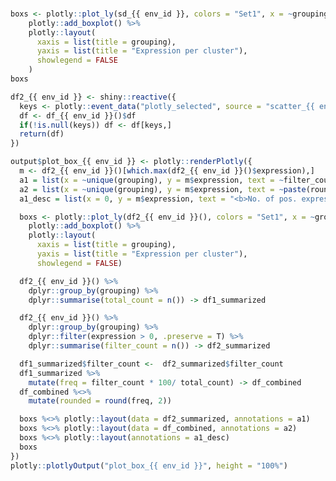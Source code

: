 ###

<!-- Component created on {{ date }} -->

```r
boxs <- plotly::plot_ly(sd_{{ env_id }}, colors = "Set1", x = ~grouping, y = ~expression, color = ~grouping) %>%
    plotly::add_boxplot() %>%
    plotly::layout(
      xaxis = list(title = grouping),
      yaxis = list(title = "Expression per cluster"),
      showlegend = FALSE
    )
boxs
```

```r
df2_{{ env_id }} <- shiny::reactive({
  keys <- plotly::event_data("plotly_selected", source = "scatter_{{ env_id }}")$key
  df <- df_{{ env_id }}()$df
  if(!is.null(keys)) df <- df[keys,]
  return(df)
})

output$plot_box_{{ env_id }} <- plotly::renderPlotly({
  m <- df2_{{ env_id }}()[which.max(df2_{{ env_id }}()$expression),]
  a1 = list(x = ~unique(grouping), y = m$expression, text = ~filter_count, showarrow = F, yanchor = "bottom", yshift = 15)
  a2 = list(x = ~unique(grouping), y = m$expression, text = ~paste(rounded, "%"), showarrow = F, yanchor = "bottom")
  a1_desc = list(x = 0, y = m$expression, text = "<b>No. of pos. expression (>0):</b>", showarrow = F, xanchor = "left", yanchor = "bottom", yshift = 30, xshift = -30)

  boxs <- plotly::plot_ly(df2_{{ env_id }}(), colors = "Set1", x = ~grouping, y = ~expression, color = ~grouping) %>%
    plotly::add_boxplot() %>%
    plotly::layout(
      xaxis = list(title = grouping),
      yaxis = list(title = "Expression per cluster"),
      showlegend = FALSE)

  df2_{{ env_id }}() %>%
    dplyr::group_by(grouping) %>%
    dplyr::summarise(total_count = n()) -> df1_summarized

  df2_{{ env_id }}() %>%
    dplyr::group_by(grouping) %>%
    dplyr::filter(expression > 0, .preserve = T) %>%
    dplyr::summarise(filter_count = n()) -> df2_summarized

  df1_summarized$filter_count <-  df2_summarized$filter_count
  df1_summarized %>%
    mutate(freq = filter_count * 100/ total_count) -> df_combined
  df_combined %<>%
    mutate(rounded = round(freq, 2))

  boxs %<>% plotly::layout(data = df2_summarized, annotations = a1)
  boxs %<>% plotly::layout(data = df_combined, annotations = a2)
  boxs %<>% plotly::layout(annotations = a1_desc)
  boxs
})
plotly::plotlyOutput("plot_box_{{ env_id }}", height = "100%")
```



